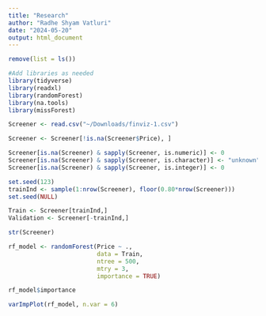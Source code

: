 ```yaml
---
title: "Research"
author: "Radhe Shyam Vatluri"
date: "2024-05-20"
output: html_document
---
```

```r
remove(list = ls())

#Add libraries as needed
library(tidyverse)
library(readxl)
library(randomForest)
library(na.tools)
library(missForest)

Screener <- read.csv("~/Downloads/finviz-1.csv") 
```

```r
Screener <- Screener[!is.na(Screener$Price), ]

Screener[is.na(Screener) & sapply(Screener, is.numeric)] <- 0
Screener[is.na(Screener) & sapply(Screener, is.character)] <- "unknown"
Screener[is.na(Screener) & sapply(Screener, is.integer)] <- 0

set.seed(123)
trainInd <- sample(1:nrow(Screener), floor(0.80*nrow(Screener)))
set.seed(NULL)

Train <- Screener[trainInd,]
Validation <- Screener[-trainInd,]

str(Screener)

```

```r
rf_model <- randomForest(Price ~ ., 
                         data = Train, 
                         ntree = 500, 
                         mtry = 3, 
                         importance = TRUE)
```


```r
rf_model$importance
```


```r
varImpPlot(rf_model, n.var = 6)
```


